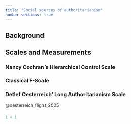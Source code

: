 ```yaml
---
title: "Social sources of authoritarianism"
number-sections: true
---
```


## Background {#sec-background}

## Scales and Measurements {#sec-scales}


### Nancy Cochran's Hierarchical Control Scale

### Classical F-Scale



### Detlef Oesterreich' Long Authoritarianism Scale

@oesterreich_flight_2005

### 


```r
1 + 1
```


